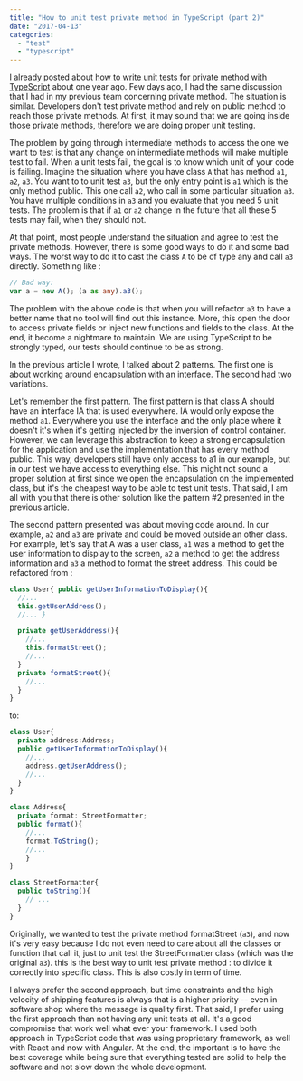 ```yaml
---
title: "How to unit test private method in TypeScript (part 2)"
date: "2017-04-13"
categories: 
  - "test"
  - "typescript"
---
```


I already posted about [how to write unit tests for private method with TypeScript](./unit-testing-with-typescript-3-tricks-to-help-you-with-private-method) about one year ago. Few days ago, I had the same discussion that I had in my previous team concerning private method. The situation is similar. Developers don't test private method and rely on public method to reach those private methods. At first, it may sound that we are going inside those private methods, therefore we are doing proper unit testing.

The problem by going through intermediate methods to access the one we want to test is that any change on intermediate methods will make multiple test to fail. When a unit tests fail, the goal is to know which unit of your code is failing. Imagine the situation where you have class `A` that has method `a1`, `a2`, `a3`. You want to to unit test `a3`, but the only entry point is `a1` which is the only method public. This one call `a2`, who call in some particular situation `a3`. You have multiple conditions in `a3` and you evaluate that you need 5 unit tests. The problem is that if `a1` or `a2` change in the future that all these 5 tests may fail, when they should not.

At that point, most people understand the situation and agree to test the private methods. However, there is some good ways to do it and some bad ways. The worst way to do it to cast the class `A` to be of type any and call `a3` directly. Something like :

```typescript
// Bad way: 
var a = new A(); (a as any).a3(); 
``` 


The problem with the above code is that when you will refactor `a3` to have a better name that no tool will find out this instance. More, this open the door to access private fields or inject new functions and fields to the class. At the end, it become a nightmare to maintain. We are using TypeScript to be strongly typed, our tests should continue to be as strong.

In the previous article I wrote, I talked about 2 patterns. The first one is about working around encapsulation with an interface. The second had two variations.

Let's remember the first pattern. The first pattern is that class A should have an interface IA that is used everywhere. IA would only expose the method `a1`. Everywhere you use the interface and the only place where it doesn't it's when it's getting injected by the inversion of control container. However, we can leverage this abstraction to keep a strong encapsulation for the application and use the implementation that has every method public. This way, developers still have only access to a1 in our example, but in our test we have access to everything else. This might not sound a proper solution at first since we open the encapsulation on the implemented class, but it's the cheapest way to be able to test unit tests. That said, I am all with you that there is other solution like the pattern #2 presented in the previous article.

The second pattern presented was about moving code around. In our example, `a2` and `a3` are private and could be moved outside an other class. For example, let's say that A was a user class, `a1` was a method to get the user information to display to the screen, `a2` a method to get the address information and `a3` a method to format the street address. This could be refactored from :

```typescript
class User{ public getUserInformationToDisplay(){ 
  //... 
  this.getUserAddress(); 
  //... }

  private getUserAddress(){ 
    //... 
    this.formatStreet(); 
    //... 
  } 
  private formatStreet(){ 
    //... 
  } 
} 
``` 

to: 

```typescript
class User{ 
  private address:Address; 
  public getUserInformationToDisplay(){ 
    //... 
    address.getUserAddress(); 
    //... 
  } 
} 

class Address{ 
  private format: StreetFormatter; 
  public format(){ 
    //... 
    format.ToString(); 
    //... 
    } 
} 

class StreetFormatter{ 
  public toString(){ 
    // ... 
  } 
} 
``` 

Originally, we wanted to test the private method formatStreet (`a3`), and now it's very easy because I do not even need to care about all the classes or function that call it, just to unit test the StreetFormatter class (which was the original `a3`). this is the best way to unit test private method : to divide it correctly into specific class. This is also costly in term of time.

I always prefer the second approach, but time constraints and the high velocity of shipping features is always that is a higher priority -- even in software shop where the message is quality first. That said, I prefer using the first approach than not having any unit tests at all. It's a good compromise that work well what ever your framework. I used both approach in TypeScript code that was using proprietary framework, as well with React and now with Angular. At the end, the important is to have the best coverage while being sure that everything tested are solid to help the software and not slow down the whole development.
